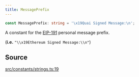 ```yaml
---
title: MessagePrefix
---
```


```ts
const MessagePrefix: string = '\x19Quai Signed Message:\n';
```

A constant for the [EIP-191](https://eips.ethereum.org/EIPS/eip-191) personal message prefix.

(**i.e.** `"\\x19Ethereum Signed Message:\\n"`)

## Source

[src/constants/strings.ts:19](https://github.com/dominant-strategies/quais-6.js/blob/95934f9b18ff90a0666dd9772179b612f2ad5510/src/constants/strings.ts#L19)
